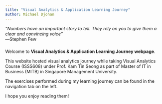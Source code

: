 ```yaml
---
title: "Visual Analytics & Application Learning Journey"
author: Michael Djohan
---
```


*"Numbers have an important story to tell. They rely on you to give them a clear and convincing voice"*\
―Stephen Few

##### 

Welcome to **Visual Analytics & Application Learning Journey webpage**.

This website hosted visual analytics journey while taking Visual Analytics Course (ISSS608) under Prof. Kam Tin Seong as part of Master of IT in Business (MITB) in Singapore Management University.

The exercises performed during my learning journey can be found in the navigation tab on the left.

I hope you enjoy reading them!
